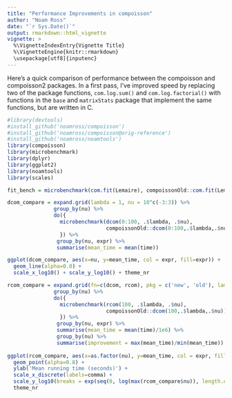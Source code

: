 ```yaml
---
title: "Performance Improvements in compoisson"
author: "Noam Ross"
date: "`r Sys.Date()`"
output: rmarkdown::html_vignette
vignette: >
  %\VignetteIndexEntry{Vignette Title}
  %\VignetteEngine{knitr::rmarkdown}
  \usepackage[utf8]{inputenc}
---
```


Here's a quick comparison of performance between the compoisson and compoisson2
packages.  In a first pass, I've improved speed by replacing two of the package
functions, `com.log.sum()` and `com.log.factorial()` with functions in the `base`
and `matrixStats` package that implement the same functions, but are written in
C.


```r
#library(devtools)
#install_github('noamross/compoisson')
#install_github('noamross/compoisson@orig-reference')
#install_github('noamross/noamtools')
library(compoisson)
library(microbenchmark)
library(dplyr)
library(ggplot2)
library(noamtools)
library(scales)
```

```r
fit_bench = microbenchmark(com.fit(Lemaire), compoissonOld::com.fit(Lemaire))

dcom_compare = expand.grid(lambda = 1, nu = 10^c(-3:3)) %>%
               group_by(nu) %>%
               do({
                 microbenchmark(dcom(0:100, .$lambda, .$nu),
                                compoissonOld::dcom(0:100,.$lambda,.$nu))
                 }) %>%
                group_by(nu, expr) %>%
                summarise(mean_time = mean(time))

ggplot(dcom_compare, aes(x=nu, y=mean_time, col = expr, fill=expr)) +
  geom_line(alpha=0.8) +
  scale_x_log10() + scale_y_log10() + theme_nr

rcom_compare = expand.grid(fn=c(dcom, rcom), pkg = c('new', 'old'), lambda = 1, nu = 10^c(-3:3)) %>%
               group_by(nu) %>%
               do({
                 microbenchmark(rcom(100, .$lambda, .$nu),
                                compoissonOld::dcom(100,.$lambda,.$nu))
                 }) %>%
                group_by(nu, expr) %>%
                summarise(mean_time = mean(time)/1e6) %>%
                group_by(nu) %>%
                summarise(improvement = max(mean_time)/min(mean_time))
  
ggplot(rcom_compare, aes(x=as.factor(nu), y=mean_time, col = expr, fill=expr)) +
  geom_point(alpha=0.8) +
  ylab('Mean running time (seconds)') +
  scale_x_discrete(labels=comma) +
  scale_y_log10(breaks = exp(seq(0, log(max(rcom_compare$nu)), length.out=5)),  labels=comma) +
  theme_nr
```

